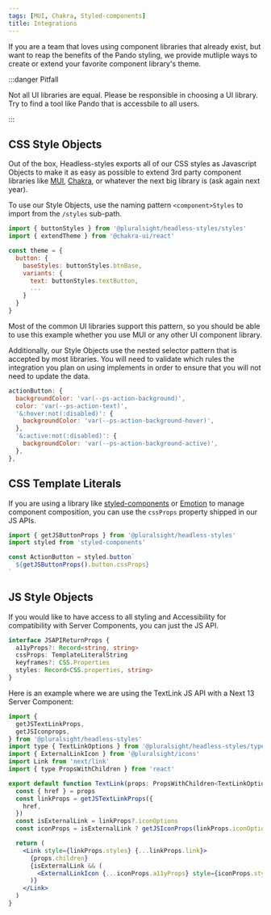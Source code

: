```yaml
---
tags: [MUI, Chakra, Styled-components]
title: Integrations
---
```


If you are a team that loves using component libraries that already exist, but want to reap the benefits of the Pando styling, we provide mutliple ways to create or extend your favorite component library's theme.

:::danger Pitfall

Not all UI libraries are equal. Please be responsible in choosing a UI library. Try to find a tool like Pando that is accessbile to all users.

:::

## CSS Style Objects

Out of the box, Headless-styles exports all of our CSS styles as Javascript Objects to make it as easy as possible to extend 3rd party component libraries like [MUI](https://mui.com/material-ui/customization/theming/), [Chakra](https://chakra-ui.com/docs/styled-system/customize-theme), or whatever the next big library is (ask again next year).

To use our Style Objects, use the naming pattern `<component>Styles` to import from the `/styles` sub-path.

```javascript title="Using Style Objects to extend the Chakra theme" showLineNumbers {1,6,8}
import { buttonStyles } from '@pluralsight/headless-styles/styles'
import { extendTheme } from '@chakra-ui/react'

const theme = {
  button: {
    baseStyles: buttonStyles.btnBase,
    variants: {
      text: buttonStyles.textButton,
      ...
    }
  }
}
```

Most of the common UI libraries support this pattern, so you should be able to use this example whether you use MUI or any other UI component library.

Additionally, our Style Objects use the nested selector pattern that is accepted by most libraries. You will need to validate which rules the integration you plan on using implements in order to ensure that you will not need to update the data.

```javascript title="Example of what a Style Object may look like"
actionButton: {
  backgroundColor: 'var(--ps-action-background)',
  color: 'var(--ps-action-text)',
  '&:hover:not(:disabled)': {
    backgroundColor: 'var(--ps-action-background-hover)',
  },
  '&:active:not(:disabled)': {
    backgroundColor: 'var(--ps-action-background-active)',
  },
},
```

## CSS Template Literals

If you are using a library like [styled-components](https://styled-components.com/) or [Emotion](https://emotion.sh/docs/introduction) to manage component composition, you can use the `cssProps` property shipped in our JS APIs.

```javascript title="Using cssProps to style a button with SC" showLineNumbers {1,5}
import { getJSButtonProps } from '@pluralsight/headless-styles'
import styled from 'styled-components'

const ActionButton = styled.button`
  ${getJSButtonProps().button.cssProps}
`
```

## JS Style Objects

If you would like to have access to all styling and Accessibility for compatibility with Server Components, you can just the JS API.

```typescript showLineNumbers title="Return value for any JS API"
interface JSAPIReturnProps {
  a11yProps?: Record<string, string>
  cssProps: TemplateLiteralString
  keyframes?: CSS.Properties
  styles: Record<CSS.properties, string>
}
```

Here is an example where we are using the TextLink JS API with a Next 13 Server Component:

```jsx showLineNumbers title="A TextLink Server Component."
import {
  getJSTextLinkProps,
  getJSIconprops,
} from '@pluralsight/headless-styles'
import type { TextLinkOptions } from '@pluralsight/headless-styles/types'
import { ExternalLinkIcon } from '@pluralsight/icons'
import Link from 'next/link'
import { type PropsWithChildren } from 'react'

export default function TextLink(props: PropsWithChildren<TextLinkOptions>) {
  const { href } = props
  const linkProps = getJSTextLinkProps({
    href,
  })
  const isExternalLink = linkProps?.iconOptions
  const iconProps = isExternalLink ? getJSIconProps(linkProps.iconOptions) : {}

  return (
    <Link style={linkProps.styles} {...linkProps.link}>
      {props.children}
      {isExternalLink && (
        <ExternalLinkIcon {...iconProps.a11yProps} style={iconProps.styles} />
      )}
    </Link>
  )
}
```
